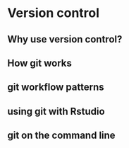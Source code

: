 # Version control

## Why use version control?

## How git works {#git-workings}

## git workflow patterns

## using git with Rstudio

## git on the command line

